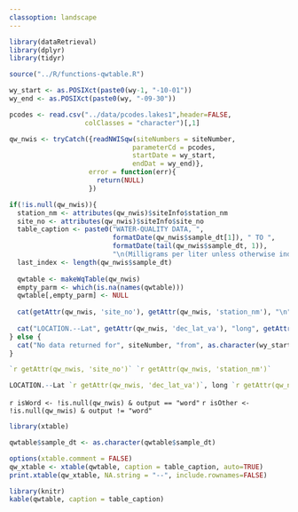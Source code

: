 ```yaml
---
classoption: landscape
---
```


```r
library(dataRetrieval)
library(dplyr)
library(tidyr)

source("../R/functions-qwtable.R")
```

```r
wy_start <- as.POSIXct(paste0(wy-1, "-10-01"))
wy_end <- as.POSIXct(paste0(wy, "-09-30"))

pcodes <- read.csv("../data/pcodes.lakes1",header=FALSE,
                   colClasses = "character")[,1]

qw_nwis <- tryCatch({readNWISqw(siteNumbers = siteNumber, 
                               parameterCd = pcodes, 
                               startDate = wy_start, 
                               endDat = wy_end)},
                    error = function(err){
                      return(NULL)
                    })

if(!is.null(qw_nwis)){
  station_nm <- attributes(qw_nwis)$siteInfo$station_nm
  site_no <- attributes(qw_nwis)$siteInfo$site_no
  table_caption <- paste0("WATER-QUALITY DATA, ", 
                          formatDate(qw_nwis$sample_dt[1]), " TO ",
                          formatDate(tail(qw_nwis$sample_dt, 1)), 
                          "\n(Milligrams per liter unless otherwise indicated)")
  last_index <- length(qw_nwis$sample_dt)
  
  qwtable <- makeWqTable(qw_nwis)
  empty_parm <- which(is.na(names(qwtable)))
  qwtable[,empty_parm] <- NULL
  
  cat(getAttr(qw_nwis, 'site_no'), getAttr(qw_nwis, 'station_nm'), "\n")
  
  cat("LOCATION.--Lat", getAttr(qw_nwis, 'dec_lat_va'), "long", getAttr(qw_nwis, 'dec_long_va'))
} else {
  cat("No data returned for", siteNumber, "from", as.character(wy_start), "to", as.character(wy_end))
}
```

```r
`r getAttr(qw_nwis, 'site_no')` `r getAttr(qw_nwis, 'station_nm')`

LOCATION.--Lat `r getAttr(qw_nwis, 'dec_lat_va')`, long `r getAttr(qw_nwis, 'dec_long_va')` 
```

`r isWord <- !is.null(qw_nwis) & output == "word"`
`r isOther <- !is.null(qw_nwis) & output != "word"`

```r
library(xtable)

qwtable$sample_dt <- as.character(qwtable$sample_dt)

options(xtable.comment = FALSE)
qw_xtable <- xtable(qwtable, caption = table_caption, auto=TRUE)
print.xtable(qw_xtable, NA.string = "--", include.rownames=FALSE)
```


```r
library(knitr)
kable(qwtable, caption = table_caption)
```
